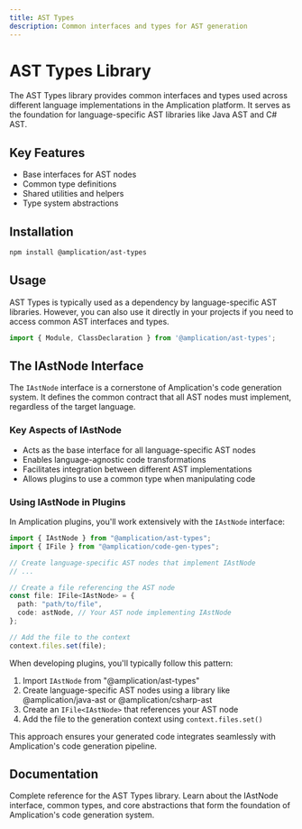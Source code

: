 ```yaml
---
title: AST Types
description: Common interfaces and types for AST generation
---
```


# AST Types Library

The AST Types library provides common interfaces and types used across different language implementations in the Amplication platform. It serves as the foundation for language-specific AST libraries like Java AST and C# AST.

## Key Features

* Base interfaces for AST nodes
* Common type definitions
* Shared utilities and helpers
* Type system abstractions

## Installation

```bash
npm install @amplication/ast-types
```

## Usage

AST Types is typically used as a dependency by language-specific AST libraries. However, you can also use it directly in your projects if you need to access common AST interfaces and types.

```typescript
import { Module, ClassDeclaration } from '@amplication/ast-types';
```

## The IAstNode Interface

The `IAstNode` interface is a cornerstone of Amplication's code generation system. It defines the common contract that all AST nodes must implement, regardless of the target language.

### Key Aspects of IAstNode

- Acts as the base interface for all language-specific AST nodes
- Enables language-agnostic code transformations
- Facilitates integration between different AST implementations
- Allows plugins to use a common type when manipulating code

### Using IAstNode in Plugins

In Amplication plugins, you'll work extensively with the `IAstNode` interface:

```typescript
import { IAstNode } from "@amplication/ast-types";
import { IFile } from "@amplication/code-gen-types";

// Create language-specific AST nodes that implement IAstNode
// ...

// Create a file referencing the AST node
const file: IFile<IAstNode> = {
  path: "path/to/file",
  code: astNode, // Your AST node implementing IAstNode
};

// Add the file to the context
context.files.set(file);
```

When developing plugins, you'll typically follow this pattern:

1. Import `IAstNode` from "@amplication/ast-types"
2. Create language-specific AST nodes using a library like @amplication/java-ast or @amplication/csharp-ast
3. Create an `IFile<IAstNode>` that references your AST node
4. Add the file to the generation context using `context.files.set()`

This approach ensures your generated code integrates seamlessly with Amplication's code generation pipeline.

## Documentation

<Card horizontal title="AST Types API Documentation" icon="link" href="https://amplication.github.io/ast-types/">
  Complete reference for the AST Types library. Learn about the IAstNode interface, common types, and core abstractions that form the foundation of Amplication's code generation system.
</Card> 